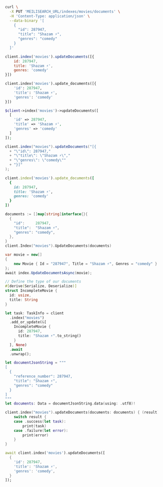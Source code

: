 <CodeGroup>

```bash cURL
curl \
  -X PUT 'MEILISEARCH_URL/indexes/movies/documents' \
  -H 'Content-Type: application/json' \
  --data-binary '[
    {
      "id": 287947,
      "title": "Shazam ⚡️",
      "genres": "comedy"
    }
  ]'
```


```javascript JS
client.index('movies').updateDocuments([{
    id: 287947,
    title: 'Shazam ⚡️',
    genres: 'comedy'
}])
```


```python Python
client.index('movies').update_documents([{
    'id': 287947,
    'title': 'Shazam ⚡️',
    'genres': 'comedy'
}])
```


```php PHP
$client->index('movies')->updateDocuments([
  [
    'id' => 287947,
    'title' => 'Shazam ⚡️',
    'genres' => 'comedy'
  ]
]);
```


```java Java
client.index("movies").updateDocuments("[{
  + "\"id\": 287947,"
  + "\"title\": \"Shazam ⚡️\","
  + "\"genres\": \"comedy\""
  + "}]"
);
```


```ruby Ruby
client.index('movies').update_documents([
  {
    id: 287947,
    title: 'Shazam ⚡️',
    genres: 'comedy'
  }
])
```


```go Go
documents := []map[string]interface{}{
  {
    "id":     287947,
    "title":  "Shazam ⚡️",
    "genres": "comedy",
  },
}
client.Index("movies").UpdateDocuments(documents)
```


```csharp C#
var movie = new[]
{
    new Movie { Id = "287947", Title = "Shazam ⚡️", Genres = "comedy" }
};
await index.UpdateDocumentsAsync(movie);
```


```rust Rust
// Define the type of our documents
#[derive(Serialize, Deserialize)]
struct IncompleteMovie {
  id: usize,
  title: String
}

let task: TaskInfo = client
  .index("movies")
  .add_or_update(&[
    IncompleteMovie {
      id: 287947,
      title: "Shazam ⚡️".to_string()
    }
  ], None)
  .await
  .unwrap();
```


```swift Swift
let documentJsonString = """
[
  {
    "reference_number": 287947,
    "title": "Shazam ⚡️",
    "genres": "comedy"
  }
]
"""
let documents: Data = documentJsonString.data(using: .utf8)!

client.index("movies").updateDocuments(documents: documents) { (result) in
    switch result {
    case .success(let task):
        print(task)
    case .failure(let error):
        print(error)
    }
}
```


```dart Dart
await client.index('movies').updateDocuments([
  {
    'id': 287947,
    'title': 'Shazam ⚡️',
    'genres': 'comedy',
  }
]);
```

</CodeGroup>